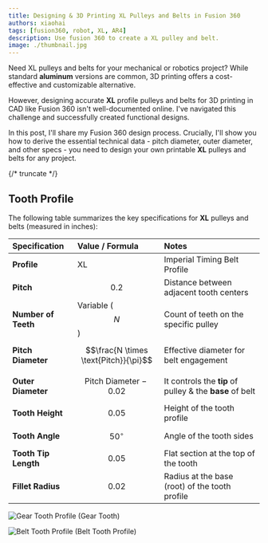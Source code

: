 ```yaml
---
title: Designing & 3D Printing XL Pulleys and Belts in Fusion 360
authors: xiaohai
tags: [fusion360, robot, XL, AR4]
description: Use fusion 360 to create a XL pulley and belt.
image: ./thumbnail.jpg
---
```



<YouTubeVideo
  src="https://www.youtube.com/embed/IQa0lVXM4Iw?si=ZuKu1yKTGqriFCPL"
  caption="Designing & 3D Printing XL Pulleys and Belts in Fusion 360"
/>

Need XL pulleys and belts for your mechanical or robotics project? While standard
**aluminum** versions are common, 3D printing offers a cost-effective and customizable
alternative.

However, designing accurate **XL** profile pulleys and belts for 3D printing in CAD like Fusion 360 isn't well-documented online. I've navigated this challenge and successfully created functional designs.

In this post, I'll share my Fusion 360 design process. Crucially, I'll show you how to derive the essential technical data - pitch diameter, outer diameter, and other specs - you need to design your own printable **XL** pulleys and belts for any project.

{/* truncate */}

## Tooth Profile

The following table summarizes the key specifications for **XL** pulleys and belts (measured in inches):

| Specification        | Value / Formula                       | Notes                                                    |
| :------------------- | :------------------------------------ | :------------------------------------------------------- |
| **Profile**          | XL                                    | Imperial Timing Belt Profile                             |
| **Pitch**            | $$0.2$$                               | Distance between adjacent tooth centers                  |
| **Number of Teeth**  | Variable ($$N$$)                      | Count of teeth on the specific pulley                    |
| **Pitch Diameter**   | $$\frac{N \times \text{Pitch}}{\pi}$$ | Effective diameter for belt engagement                   |
| **Outer Diameter**   | $$\text{Pitch Diameter} - 0.02$$      | It controls the **tip** of pulley & the **base** of belt |
| **Tooth Height**     | $$0.05$$                              | Height of the tooth profile                              |
| **Tooth Angle**      | $$50^\circ$$                          | Angle of the tooth sides                                 |
| **Tooth Tip Length** | $$0.05$$                              | Flat section at the top of the tooth                     |
| **Fillet Radius**    | $$0.02$$                              | Radius at the base (root) of the tooth profile           |

![Gear Tooth Profile](./XL-Gear-Tooth-Profile.gif)
(Gear Tooth)

![Belt Tooth Profile](./XL-Timing-Belt-Cut-Length-Generic-Schematic.jpg)
(Belt Tooth Profile)
